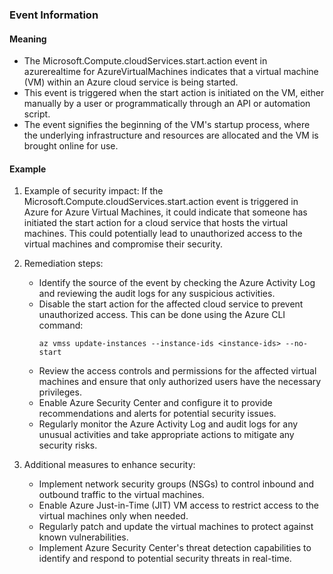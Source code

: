 
### Event Information

#### Meaning

- The Microsoft.Compute.cloudServices.start.action event in azurerealtime for AzureVirtualMachines indicates that a virtual machine (VM) within an Azure cloud service is being started.
- This event is triggered when the start action is initiated on the VM, either manually by a user or programmatically through an API or automation script.
- The event signifies the beginning of the VM's startup process, where the underlying infrastructure and resources are allocated and the VM is brought online for use.

#### Example

1. Example of security impact: If the Microsoft.Compute.cloudServices.start.action event is triggered in Azure for Azure Virtual Machines, it could indicate that someone has initiated the start action for a cloud service that hosts the virtual machines. This could potentially lead to unauthorized access to the virtual machines and compromise their security.

2. Remediation steps:
   - Identify the source of the event by checking the Azure Activity Log and reviewing the audit logs for any suspicious activities.
   - Disable the start action for the affected cloud service to prevent unauthorized access. This can be done using the Azure CLI command:
     ```
     az vmss update-instances --instance-ids <instance-ids> --no-start
     ```
   - Review the access controls and permissions for the affected virtual machines and ensure that only authorized users have the necessary privileges.
   - Enable Azure Security Center and configure it to provide recommendations and alerts for potential security issues.
   - Regularly monitor the Azure Activity Log and audit logs for any unusual activities and take appropriate actions to mitigate any security risks.

3. Additional measures to enhance security:
   - Implement network security groups (NSGs) to control inbound and outbound traffic to the virtual machines.
   - Enable Azure Just-in-Time (JIT) VM access to restrict access to the virtual machines only when needed.
   - Regularly patch and update the virtual machines to protect against known vulnerabilities.
   - Implement Azure Security Center's threat detection capabilities to identify and respond to potential security threats in real-time.

